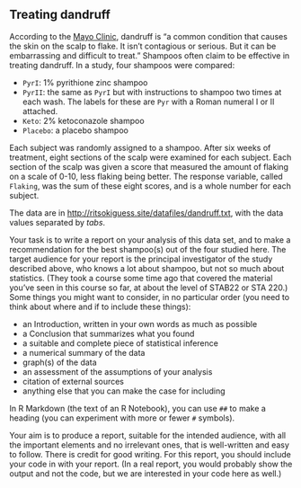 ## Treating dandruff

 According to the [Mayo Clinic](https://www.mayoclinic.org/diseases-conditions/dandruff/symptoms-causes/syc-20353850), dandruff is "a common condition that causes the skin on the scalp to flake. It isn't contagious or serious. But it can be embarrassing and difficult to treat." Shampoos often claim to be effective in treating dandruff. In a study, four shampoos were compared:

- `PyrI`: 1% pyrithione zinc shampoo
- `PyrII`: the same as `PyrI` but with instructions to shampoo two times at each wash. The labels for these are `Pyr` with a Roman numeral I or II attached.
- `Keto`: 2% ketoconazole shampoo
- `Placebo`: a placebo shampoo

Each subject was randomly assigned to a shampoo. After six weeks of treatment, eight sections of the scalp were examined for each subject. Each section of the scalp was given a score that measured the amount of flaking on a scale of 0-10, less flaking being better. The response variable, called `Flaking`, was the sum of these eight scores, and is a whole number for each subject. 

The data are in [http://ritsokiguess.site/datafiles/dandruff.txt](http://ritsokiguess.site/datafiles/dandruff.txt), 
with the data values separated by *tabs*.



Your task is to write a report on your analysis of this data set, and to make a recommendation for the best shampoo(s) out of the four studied here. The target audience for your report is the principal investigator of the study described above, who knows a lot about shampoo, but not so much about statistics. (They took a course some time ago that covered the material you've seen in this course so far, at about the level of STAB22 or STA 220.)
Some things you might want to consider, in no particular order (you need to think about where and if to include these things):

- an Introduction, written in your own words as much as possible
- a Conclusion that summarizes what you found
- a suitable and complete piece of statistical inference
- a numerical summary of the data
- graph(s) of the data
- an assessment of the assumptions of your analysis
- citation of external sources
- anything else that you can make the case for including

In R Markdown (the text of an R Notebook), you can use `##` to make a heading (you can experiment with more or fewer `#` symbols).

Your aim is to produce a report, suitable for the intended audience, with all the important elements and no irrelevant ones, that is well-written and easy to follow. There is credit for good writing. For this report, you should include your code in with your report. (In a real report, you would probably show the output and not the code, but we are interested in your code here as well.)



